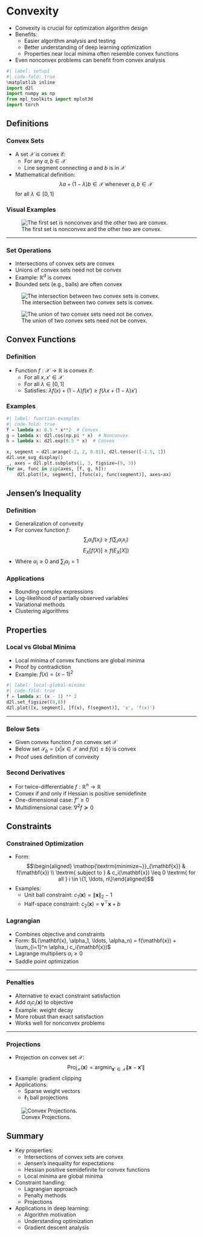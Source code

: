<!-- ---
title: "Convexity"
format: 
  revealjs:
    theme: custom.scss
    css: custom.css
    width: 1920
    height: 1080
    menu:
      side: right
      width: wide
    template-partials:
      - title-slide.html
    slide-number: c/t
    logo: "eclipse_logo_small.png"
    highlight-style: a11y
    incremental: false
    background-transition: fade
    footer: "©Philipp Pelz - FAU Erlangen-Nürnberg - Data Science for Electron Microscopy"
execute:
  eval: true
  echo: true
--- -->

# Convexity

- Convexity is crucial for optimization algorithm design
- Benefits:
  - Easier algorithm analysis and testing
  - Better understanding of deep learning optimization
  - Properties near local minima often resemble convex functions
- Even nonconvex problems can benefit from convex analysis
```python
#| label: setup1
#| code-fold: true
%matplotlib inline
import d2l
import numpy as np
from mpl_toolkits import mplot3d
import torch
```

## Definitions

### Convex Sets

- A set $\mathcal{X}$ is convex if:
  - For any $a, b \in \mathcal{X}$
  - Line segment connecting $a$ and $b$ is in $\mathcal{X}$
- Mathematical definition:
  $$\lambda a + (1-\lambda) b \in \mathcal{X} \textrm{ whenever } a, b \in \mathcal{X}$$
  for all $\lambda \in [0, 1]$

### Visual Examples

![The first set is nonconvex and the other two are convex.](./img/pacman.svg)

--- 

### Set Operations

- Intersections of convex sets are convex
- Unions of convex sets need not be convex
- Example: $\mathbb{R}^d$ is convex
- Bounded sets (e.g., balls) are often convex

![The intersection between two convex sets is convex.](./img/convex-intersect.svg)

![The union of two convex sets need not be convex.](./img/nonconvex.svg)

## Convex Functions

### Definition

- Function $f: \mathcal{X} \to \mathbb{R}$ is convex if:
  - For all $x, x' \in \mathcal{X}$
  - For all $\lambda \in [0, 1]$
  - Satisfies: $\lambda f(x) + (1-\lambda) f(x') \geq f(\lambda x + (1-\lambda) x')$

### Examples

```python
#| label: function-examples
#| code-fold: true
f = lambda x: 0.5 * x**2  # Convex
g = lambda x: d2l.cos(np.pi * x)  # Nonconvex
h = lambda x: d2l.exp(0.5 * x)  # Convex

x, segment = d2l.arange(-2, 2, 0.01), d2l.tensor([-1.5, 1])
d2l.use_svg_display()
_, axes = d2l.plt.subplots(1, 3, figsize=(9, 3))
for ax, func in zip(axes, [f, g, h]):
    d2l.plot([x, segment], [func(x), func(segment)], axes=ax)
```

## Jensen's Inequality

### Definition

- Generalization of convexity
- For convex function $f$:
  $$\sum_i \alpha_i f(x_i) \geq f\left(\sum_i \alpha_i x_i\right)$$
  $$E_X[f(X)] \geq f\left(E_X[X]\right)$$
- Where $\alpha_i \geq 0$ and $\sum_i \alpha_i = 1$

### Applications

- Bounding complex expressions
- Log-likelihood of partially observed variables
- Variational methods
- Clustering algorithms

## Properties

### Local vs Global Minima

- Local minima of convex functions are global minima
- Proof by contradiction
- Example: $f(x) = (x-1)^2$

```python
#| label: local-global-minima
#| code-fold: true
f = lambda x: (x - 1) ** 2
d2l.set_figsize((8,8))
d2l.plot([x, segment], [f(x), f(segment)], 'x', 'f(x)')
```

--- 

### Below Sets

- Given convex function $f$ on convex set $\mathcal{X}$
- Below set $\mathcal{S}_b = \{x | x \in \mathcal{X} \textrm{ and } f(x) \leq b\}$ is convex
- Proof uses definition of convexity

### Second Derivatives

- For twice-differentiable $f: \mathbb{R}^n \rightarrow \mathbb{R}$
- Convex if and only if Hessian is positive semidefinite
- One-dimensional case: $f'' \geq 0$
- Multidimensional case: $\nabla^2f \succeq 0$

## Constraints

### Constrained Optimization

- Form: 
  $$\begin{aligned} \mathop{\textrm{minimize~}}_{\mathbf{x}} & f(\mathbf{x}) \\
    \textrm{ subject to } & c_i(\mathbf{x}) \leq 0 \textrm{ for all } i \in \{1, \ldots, n\}\end{aligned}$$
- Examples:
  - Unit ball constraint: $c_1(\mathbf{x}) = \|\mathbf{x}\|_2 - 1$
  - Half-space constraint: $c_2(\mathbf{x}) = \mathbf{v}^\top \mathbf{x} + b$

### Lagrangian

- Combines objective and constraints
- Form: $L(\mathbf{x}, \alpha_1, \ldots, \alpha_n) = f(\mathbf{x}) + \sum_{i=1}^n \alpha_i c_i(\mathbf{x})$
- Lagrange multipliers $\alpha_i \geq 0$
- Saddle point optimization

---

### Penalties

- Alternative to exact constraint satisfaction
- Add $\alpha_i c_i(\mathbf{x})$ to objective
- Example: weight decay
- More robust than exact satisfaction
- Works well for nonconvex problems

---

### Projections

- Projection on convex set $\mathcal{X}$:
  $$\textrm{Proj}_\mathcal{X}(\mathbf{x}) = \mathop{\mathrm{argmin}}_{\mathbf{x}' \in \mathcal{X}} \|\mathbf{x} - \mathbf{x}'\|$$
- Example: gradient clipping
- Applications:
  - Sparse weight vectors
  - $\ell_1$ ball projections

![Convex Projections.](./img/projections.svg)

## Summary

- Key properties:
  - Intersections of convex sets are convex
  - Jensen's inequality for expectations
  - Hessian positive semidefinite for convex functions
  - Local minima are global minima
- Constraint handling:
  - Lagrangian approach
  - Penalty methods
  - Projections
- Applications in deep learning:
  - Algorithm motivation
  - Understanding optimization
  - Gradient descent analysis

